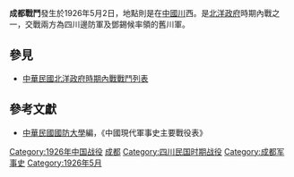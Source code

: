 {{Infobox Military Conflict|
campaign=|
image=|
caption=|
conflict=成都戰鬥|
date=1926年5月2日|
place=[[中國|中國]]川西|
result=川軍賴心輝軍隊遭鄧錫侯包圍，戰鬥完畢後賴去職。|
combatant1=四川邊防軍賴心輝部|
combatant2=[[川軍|川軍]]鄧錫侯部| 
commander1=[[賴心輝|賴心輝]]|
commander2=[[鄧錫侯|鄧錫侯]]|
strength1=|
strength2=|
casualties1=|
casualties2=|
}}
'''成都戰鬥'''發生於1926年5月2日，地點則是在[[中國|中國]][[四川|川]]西。是[[北洋政府|北洋政府]]時期內戰之一，交戰兩方為四川邊防軍及鄧錫候率領的舊川軍。

==參見==
*[[中華民國北洋政府時期內戰戰鬥列表|中華民國北洋政府時期內戰戰鬥列表]]
==參考文獻==
*[[中華民國|中華民國]][[國防大學_(臺灣)|國防大學]]編，《中國現代軍事史主要戰役表》

[[Category:1926年中国战役|Category:1926年中国战役]]
[[Category:中华民国北洋政府时期内战战役|成都]]
[[Category:四川民国时期战役|Category:四川民国时期战役]]
[[Category:成都军事史|Category:成都军事史]]
[[Category:1926年5月|Category:1926年5月]]